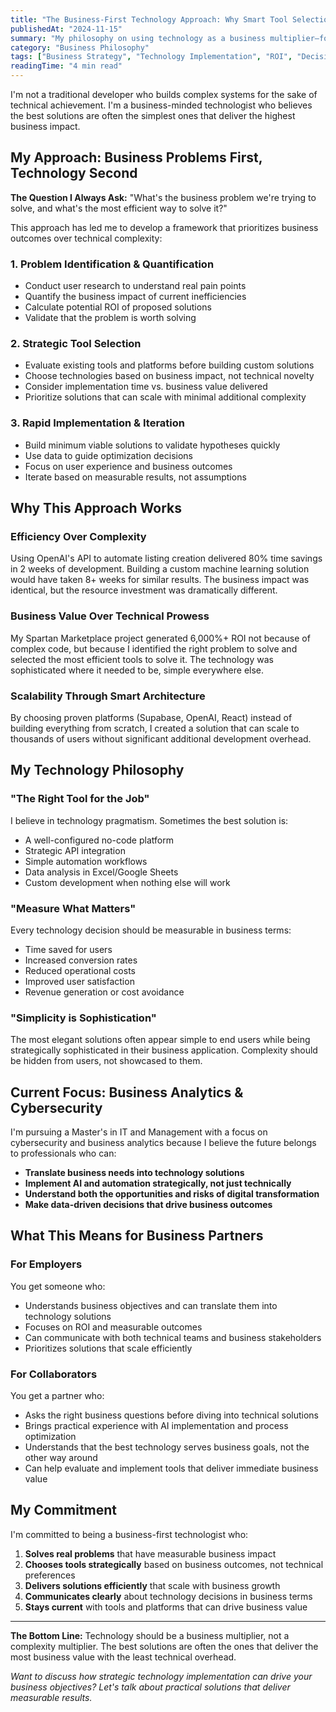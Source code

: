 ```yaml
---
title: "The Business-First Technology Approach: Why Smart Tool Selection Beats Complex Development"
publishedAt: "2024-11-15"
summary: "My philosophy on using technology as a business multiplier—focusing on practical solutions, measurable outcomes, and strategic tool selection over technical complexity."
category: "Business Philosophy"
tags: ["Business Strategy", "Technology Implementation", "ROI", "Decision Making"]
readingTime: "4 min read"
---
```


I'm not a traditional developer who builds complex systems for the sake of technical achievement. I'm a business-minded technologist who believes the best solutions are often the simplest ones that deliver the highest business impact.

## My Approach: Business Problems First, Technology Second

**The Question I Always Ask:** "What's the business problem we're trying to solve, and what's the most efficient way to solve it?"

This approach has led me to develop a framework that prioritizes business outcomes over technical complexity:

### 1. **Problem Identification & Quantification**
- Conduct user research to understand real pain points
- Quantify the business impact of current inefficiencies
- Calculate potential ROI of proposed solutions
- Validate that the problem is worth solving

### 2. **Strategic Tool Selection**
- Evaluate existing tools and platforms before building custom solutions
- Choose technologies based on business impact, not technical novelty
- Consider implementation time vs. business value delivered
- Prioritize solutions that can scale with minimal additional complexity

### 3. **Rapid Implementation & Iteration**
- Build minimum viable solutions to validate hypotheses quickly
- Use data to guide optimization decisions
- Focus on user experience and business outcomes
- Iterate based on measurable results, not assumptions

## Why This Approach Works

### **Efficiency Over Complexity**
Using OpenAI's API to automate listing creation delivered 80% time savings in 2 weeks of development. Building a custom machine learning solution would have taken 8+ weeks for similar results. The business impact was identical, but the resource investment was dramatically different.

### **Business Value Over Technical Prowess**
My Spartan Marketplace project generated 6,000%+ ROI not because of complex code, but because I identified the right problem to solve and selected the most efficient tools to solve it. The technology was sophisticated where it needed to be, simple everywhere else.

### **Scalability Through Smart Architecture**
By choosing proven platforms (Supabase, OpenAI, React) instead of building everything from scratch, I created a solution that can scale to thousands of users without significant additional development overhead.

## My Technology Philosophy

### **"The Right Tool for the Job"**
I believe in technology pragmatism. Sometimes the best solution is:
- A well-configured no-code platform
- Strategic API integration
- Simple automation workflows
- Data analysis in Excel/Google Sheets
- Custom development when nothing else will work

### **"Measure What Matters"**
Every technology decision should be measurable in business terms:
- Time saved for users
- Increased conversion rates
- Reduced operational costs
- Improved user satisfaction
- Revenue generation or cost avoidance

### **"Simplicity is Sophistication"**
The most elegant solutions often appear simple to end users while being strategically sophisticated in their business application. Complexity should be hidden from users, not showcased to them.

## Current Focus: Business Analytics & Cybersecurity

I'm pursuing a Master's in IT and Management with a focus on cybersecurity and business analytics because I believe the future belongs to professionals who can:

- **Translate business needs into technology solutions**
- **Implement AI and automation strategically, not just technically**
- **Understand both the opportunities and risks of digital transformation**
- **Make data-driven decisions that drive business outcomes**

## What This Means for Business Partners

### **For Employers**
You get someone who:
- Understands business objectives and can translate them into technology solutions
- Focuses on ROI and measurable outcomes
- Can communicate with both technical teams and business stakeholders
- Prioritizes solutions that scale efficiently

### **For Collaborators**
You get a partner who:
- Asks the right business questions before diving into technical solutions
- Brings practical experience with AI implementation and process optimization
- Understands that the best technology serves business goals, not the other way around
- Can help evaluate and implement tools that deliver immediate business value

## My Commitment

I'm committed to being a business-first technologist who:

1. **Solves real problems** that have measurable business impact
2. **Chooses tools strategically** based on business outcomes, not technical preferences
3. **Delivers solutions efficiently** that scale with business growth
4. **Communicates clearly** about technology decisions in business terms
5. **Stays current** with tools and platforms that can drive business value

---

**The Bottom Line:** Technology should be a business multiplier, not a complexity multiplier. The best solutions are often the ones that deliver the most business value with the least technical overhead.

*Want to discuss how strategic technology implementation can drive your business objectives? Let's talk about practical solutions that deliver measurable results.* 